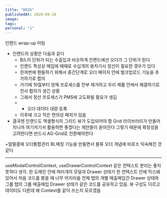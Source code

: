 ```yaml
---
title: "0926"
publishedAt: 2024-09-26
image: 
tags: 
personal: "1"
---
```

인랜드 wrap-up 미팅
- 인랜드의 상황은 다음과 같다
	- B/L이 단위가 되는 수출입과 비슷하게 인랜드에선 오더가 그 단위가 된다
	- 인랜드 특성상 매입에 때때로 수십개의 용차기사 정산이 필요한 경우가 있다
	- 한꺼번에 핸들하기 위해서 중간단계로 오더 페이지 안에 벌크업로드 기능을 추가하기로 합의
	- 거기에 10월부터 양재 프로세스를 전부 제거하고 우리 제품 안에서 해결하기로 전사 합의가 생긴 상황
	- 그래서 정산 프로세스가 PMS에 고도화될 필요가 생김
	- + 오더 데이터 대량 등록
	- 이후에 크고 작은 편의성 패치가 있음
- 결국엔 인랜드도 엑셀형식의 그리드 뷰가 도입되어야 함
Grid 라이브러리가 만들어지니까 여기저기서 활용하면 좋겠다는 제안들이 쏟아진다
그렇기 때문에 확장성을 고려한다면 반드시 AG-Grid로 전환해야한다

+얼떨결에 오더통합관리 BL매칭 기능을 만들면서 물류 오더 개념에 비로소 익숙해진 것 같다

---
useModalControlContext,
useDrawerControlContext 같은 컨텍스트 분리는 좋지 못하다 생각.
한 도메인 안에 여러개의 모달과 Drawer 상태가 한 컨텍스트 안에 믹스돼있어서 처음 코드를 봤을 때 너무 어지러움
전체 탭의 개별 매출매입건 Drawer 상태와 그룹 탭의 그룹 매출매입 Drawer 상태가 같은 코드를 공유하고 있음. 뷰 구성도 다르고 데이터도 다른데 왜 Context를 같이 쓰는지 모르겠음